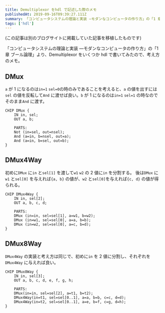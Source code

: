 ```yaml
---
title: Demultiplexor をhdl で記述した際のメモ
publishedAt: 2019-09-16T09:39:27.111Z
summary: 「コンピュータシステムの理論と実装 ―モダンなコンピュータの作り方」の「1 章 ブール論理」より、Demultiplexor をいくつか hdl で書いてみたので、考え方のメモ
tags: ['hdl']
---
```


(この記事は別のブログサイトに掲載していた記事を移植したものです)

「コンピュータシステムの理論と実装 ―モダンなコンピュータの作り方」の「1 章 ブール論理」より、Demultiplexor をいくつか hdl で書いてみたので、考え方のメモ。

## DMux

`a` が 1 になるのは`in=1` `sel=0`の時のみであることを考えると、`a` の値を出すには`sel` の値を反転して`And` に渡せば良い。`b` が 1 になるのは`in=1` `sel=1` の時なのでそのまま`And` に渡す。

```
CHIP DMux {
    IN in, sel;
    OUT a, b;

    PARTS:
    Not (in=sel, out=nsel);
    And (a=in, b=nsel, out=a);
    And (a=in, b=sel, out=b);
}
```

## DMux4Way

初めに`DMux` に`in` と`sel[1]` を渡して`w1` `w2` の 2 値に`in` を分割する。
後は`DMux` に`w1` と`sel[0]` を与えれば`{a, b}` の値が、`w2` と`sel[0]`を与えれば`{c, d}` の値が得られる。

```
CHIP DMux4Way {
    IN in, sel[2];
    OUT a, b, c, d;

    PARTS:
    DMux (in=in, sel=sel[1], a=w1, b=w2);
    DMux (in=w1, sel=sel[0], a=a, b=b);
    DMux (in=w2, sel=sel[0], a=c, b=d);
}
```

## DMux8Way

`DMux4Way` の実装と考え方は同じで、初めに`in` を 2 値に分割し、それぞれを`DMux4Way` に与えれば良い。

```
CHIP DMux8Way {
    IN in, sel[3];
    OUT a, b, c, d, e, f, g, h;

    PARTS:
    DMux(in=in, sel=sel[2], a=t1, b=t2);
    DMux4Way(in=t1, sel=sel[0..1], a=a, b=b, c=c, d=d);
    DMux4Way(in=t2, sel=sel[0..1], a=e, b=f, c=g, d=h);
}
```
